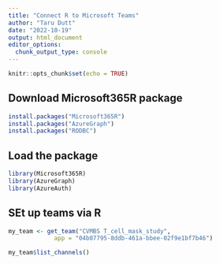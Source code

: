 ```yaml
---
title: "Connect R to Microsoft Teams"
author: "Taru Dutt"
date: "2022-10-19"
output: html_document
editor_options: 
  chunk_output_type: console
---
```


```r
knitr::opts_chunk$set(echo = TRUE)
```

## Download Microsoft365R package

```r
install.packages("Microsoft365R")
install.packages("AzureGraph")
install.packages("RODBC")
```

## Load the package

```r
library(Microsoft365R)
library(AzureGraph)
library(AzureAuth)

```

## SEt up teams via R

```r
my_team <- get_team("CVMBS T_cell_mask_study", 
             app = "04b07795-8ddb-461a-bbee-02f9e1bf7b46")

my_team$list_channels()
```



